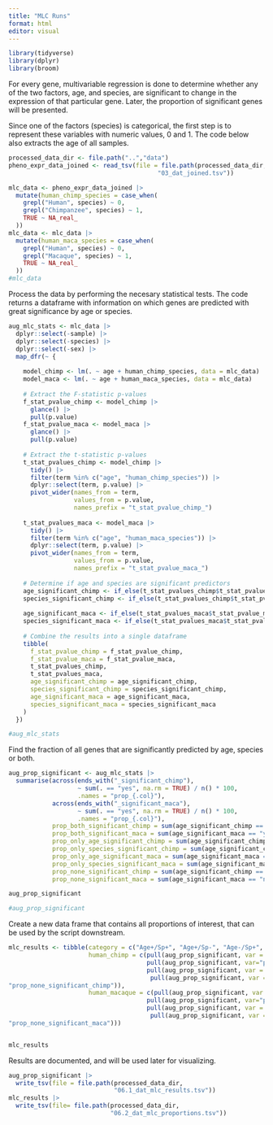 ```yaml
---
title: "MLC Runs"
format: html
editor: visual
---
```


```r
library(tidyverse)
library(dplyr)
library(broom)
```

For every gene, multivariable regression is done to determine whether any of the two factors, age, and species, are significant to change in the expression of that particular gene. Later, the proportion of significant genes will be presented.

Since one of the factors (species) is categorical, the first step is to represent these variables with numeric values, 0 and 1. The code below also extracts the age of all samples.

```r
processed_data_dir <- file.path("..","data")
pheno_expr_data_joined <- read_tsv(file = file.path(processed_data_dir,
                                         "03_dat_joined.tsv"))
```

```r
mlc_data <- pheno_expr_data_joined |> 
  mutate(human_chimp_species = case_when(
    grepl("Human", species) ~ 0,
    grepl("Chimpanzee", species) ~ 1,
    TRUE ~ NA_real_
  ))
mlc_data <- mlc_data |>
  mutate(human_maca_species = case_when(
    grepl("Human", species) ~ 0,
    grepl("Macaque", species) ~ 1,
    TRUE ~ NA_real_
  ))
#mlc_data
```

Process the data by performing the necesary statistical tests. The code returns a dataframe with information on which genes are predicted with great significance by age or species.

```r
aug_mlc_stats <- mlc_data |>
  dplyr::select(-sample) |>
  dplyr::select(-species) |>
  dplyr::select(-sex) |>
  map_dfr(~ {
    
    model_chimp <- lm(. ~ age + human_chimp_species, data = mlc_data)
    model_maca <- lm(. ~ age + human_maca_species, data = mlc_data)
    
    # Extract the F-statistic p-values
    f_stat_pvalue_chimp <- model_chimp |>
      glance() |>
      pull(p.value)
    f_stat_pvalue_maca <- model_maca |>
      glance() |> 
      pull(p.value)
    
    # Extract the t-statistic p-values
    t_stat_pvalues_chimp <- model_chimp |>
      tidy() |>
      filter(term %in% c("age", "human_chimp_species")) |>
      dplyr::select(term, p.value) |>
      pivot_wider(names_from = term, 
                  values_from = p.value,
                  names_prefix = "t_stat_pvalue_chimp_")
    
    t_stat_pvalues_maca <- model_maca |>
      tidy() |>
      filter(term %in% c("age", "human_maca_species")) |>
      dplyr::select(term, p.value) |>
      pivot_wider(names_from = term,
                  values_from = p.value,
                  names_prefix = "t_stat_pvalue_maca_")
    
    # Determine if age and species are significant predictors
    age_significant_chimp <- if_else(t_stat_pvalues_chimp$t_stat_pvalue_chimp_age < 0.05, "yes", "no")
    species_significant_chimp <- if_else(t_stat_pvalues_chimp$t_stat_pvalue_chimp_human_chimp_species < 0.05, "yes", "no")
    
    age_significant_maca <- if_else(t_stat_pvalues_maca$t_stat_pvalue_maca_age < 0.05, "yes", "no")
    species_significant_maca <- if_else(t_stat_pvalues_maca$t_stat_pvalue_maca_human_maca_species < 0.05, "yes", "no")
    
    # Combine the results into a single dataframe
    tibble(
      f_stat_pvalue_chimp = f_stat_pvalue_chimp,
      f_stat_pvalue_maca = f_stat_pvalue_maca,
      t_stat_pvalues_chimp,
      t_stat_pvalues_maca,
      age_significant_chimp = age_significant_chimp,
      species_significant_chimp = species_significant_chimp,
      age_significant_maca = age_significant_maca,
      species_significant_maca = species_significant_maca
    )
  })

#aug_mlc_stats
```

Find the fraction of all genes that are significantly predicted by age, species or both.

```r
aug_prop_significant <- aug_mlc_stats |>
  summarise(across(ends_with("_significant_chimp"),
                   ~ sum(. == "yes", na.rm = TRUE) / n() * 100,
                   .names = "prop_{.col}"),
            across(ends_with("_significant_maca"),
                   ~ sum(. == "yes", na.rm = TRUE) / n() * 100,
                   .names = "prop_{.col}"),
            prop_both_significant_chimp = sum(age_significant_chimp == "yes" & species_significant_chimp == "yes", na.rm = TRUE) / n() * 100,
            prop_both_significant_maca = sum(age_significant_maca == "yes" & species_significant_maca == "yes", na.rm = TRUE) / n() * 100,
            prop_only_age_significant_chimp = sum(age_significant_chimp == "yes" & species_significant_chimp == "no", na.rm = TRUE) / n() * 100,
            prop_only_species_significant_chimp = sum(age_significant_chimp == "no" & species_significant_chimp == "yes", na.rm = TRUE) / n() * 100,
            prop_only_age_significant_maca = sum(age_significant_maca == "yes" & species_significant_maca == "no", na.rm = TRUE) / n() * 100,
            prop_only_species_significant_maca = sum(age_significant_maca == "no" & species_significant_maca == "yes", na.rm = TRUE) / n() * 100,
            prop_none_significant_chimp = sum(age_significant_chimp == "no" & species_significant_chimp == "no", na.rm = TRUE) / n() * 100,
            prop_none_significant_maca = sum(age_significant_maca == "no" & species_significant_maca == "no", na.rm = TRUE) / n() * 100)

aug_prop_significant

#aug_prop_significant
```

Create a new data frame that contains all proportions of interest, that can be used by the script downstream.

```r
mlc_results <- tibble(category = c("Age+/Sp+", "Age+/Sp-", "Age-/Sp+", "Age-/Sp-"),
                      human_chimp = c(pull(aug_prop_significant, var = "prop_both_significant_chimp"),
                                      pull(aug_prop_significant, var="prop_only_age_significant_chimp"),
                                      pull(aug_prop_significant, var = "prop_only_species_significant_chimp"),
                                       pull(aug_prop_significant, var = 
"prop_none_significant_chimp")),
                      human_macaque = c(pull(aug_prop_significant, var = "prop_both_significant_maca"),
                                      pull(aug_prop_significant, var="prop_only_age_significant_maca"),
                                      pull(aug_prop_significant, var = "prop_only_species_significant_maca"),
                                       pull(aug_prop_significant, var = 
"prop_none_significant_maca")))


mlc_results
```

Results are documented, and will be used later for visualizing.

```r
aug_prop_significant |>
  write_tsv(file = file.path(processed_data_dir,
                             "06.1_dat_mlc_results.tsv"))
mlc_results |> 
  write_tsv(file= file.path(processed_data_dir,
                            "06.2_dat_mlc_proportions.tsv"))
```
